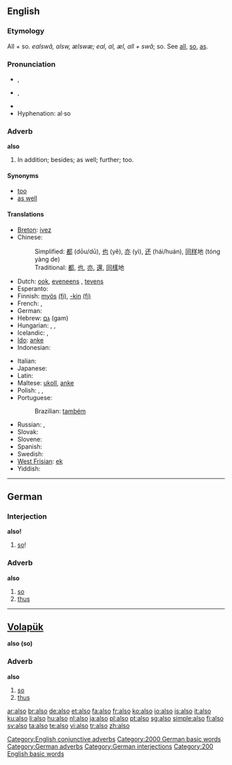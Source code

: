 {{see|alsó}}
==English==

{{rank|just|while|again|145|also|away|against|though}}

===Etymology===
All + so. {{OE.}} ''ealswâ, alsw, ælswæ; eal, al, æl, all + swâ''; so. See [[all]], [[so]], [[as]].

===Pronunciation===
* {{a|UK}} {{IPA|/ˈɔːlsəʊ/}}, {{SAMPA|/"O:ls@U/}}
* {{a|US}} {{IPA|/ˈɔːlsoʊ/}}, {{SAMPA|/"O:lsoU/}}
* {{audio|en-us-also.ogg|Audio (US)}}
* Hyphenation: al&middot;so

===Adverb===
'''also'''

# In addition; besides; as well; further; too.

====Synonyms====
* [[too]]
* [[as well]]

====Translations====
{{trans-top|in addition; besides; as well; further; too}}
* [[Breton]]: [[ivez]]
* Chinese:
*: Simplified: [[都]] (dōu/dū), [[也]] (yě), [[亦]] (yì), [[还]] (hái/huán), [[同样]]地 (tóng yàng de)
*: Traditional: [[都]], [[也]], [[亦]], [[還]], [[同樣]]地
* Dutch: [[ook]], [[eveneens]] {{i|formal}}, [[tevens]] {{i|formal}}
* Esperanto: {{t-|eo|ankaŭ|xs=Esperanto}}
* Finnish: [[myös]] [[:fi:myös|(fi)]], [[-kin#Finnish|-kin]] [[:fi:-kin|(fi)]]
* French: {{t+|fr|aussi}}, {{t+|fr|également}}
* German: {{t+|de|auch}}
* Hebrew: [[גם]] (gam)
* Hungarian: {{t|hu|szintén}}, {{t+|hu|is}}, {{t|hu|ugyancsak}}
* Icelandic: {{t+|is|líka}}, {{t+|is|einnig}}
* [[Ido]]: [[anke]]
* Indonesian: {{t+|id|juga|xs=Indonesian}}
{{trans-mid}}
* Italian: {{t+|it|anche}}
* Japanese: {{t-|ja|また|tr=mata|sc=Jpan}}
* Latin: {{t+|la|quoque}}
* Maltese: [[ukoll]], [[anke]]
* Polish: {{t+|pl|też}}, {{t+|pl|również}}, {{t+|pl|także}}
* Portuguese:
*: Brazilian: [[também]]
* Russian: {{t+|ru|тоже|sc=Cyrl}}, {{t+|ru|также|sc=Cyrl}}
* Slovak: {{t-|sk|aj}}
* Slovene: {{t+|sl|tudi}}
* Spanish: {{t+|es|también}}
* Swedish: {{t+|sv|också}}
* [[West Frisian]]: [[ek]]
* Yiddish: {{t-|yi|אויך|sc=Hebr|xs=Yiddish}}
{{trans-bottom}}

[[Category:English conjunctive adverbs]]

----

==German==

===Interjection===
'''also!'''

# [[so]]!

===Adverb===
'''also'''

# [[so]]
# [[thus]]

[[Category:2000 German basic words]]
[[Category:German adverbs]]
[[Category:German interjections]]

----

==[[Volapük]]==
'''also (so) '''

===Adverb===
'''also'''

# [[so]]
# [[thus]]

[[Category:200 English basic words]]

[[ar:also]]
[[br:also]]
[[de:also]]
[[et:also]]
[[fa:also]]
[[fr:also]]
[[ko:also]]
[[io:also]]
[[is:also]]
[[it:also]]
[[ku:also]]
[[li:also]]
[[hu:also]]
[[nl:also]]
[[ja:also]]
[[pl:also]]
[[pt:also]]
[[sg:also]]
[[simple:also]]
[[fi:also]]
[[sv:also]]
[[ta:also]]
[[te:also]]
[[vi:also]]
[[tr:also]]
[[zh:also]]